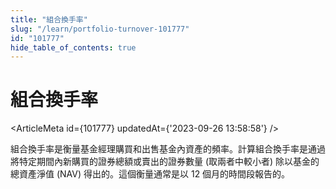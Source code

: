 ```yaml
---
title: "組合換手率"
slug: "/learn/portfolio-turnover-101777"
id: "101777"
hide_table_of_contents: true
---
```



# 組合換手率

<ArticleMeta id={101777} updatedAt={'2023-09-26 13:58:58'} />
<div className='border-solid border-b border-t-0 my-4 border-[var(--ifm-color-gray-300)]' />

組合換手率是衡量基金經理購買和出售基金內資產的頻率。計算組合換手率是通過將特定期間內新購買的證券總額或賣出的證券數量 (取兩者中較小者) 除以基金的總資產淨值 (NAV) 得出的。這個衡量通常是以 12 個月的時間段報告的。
